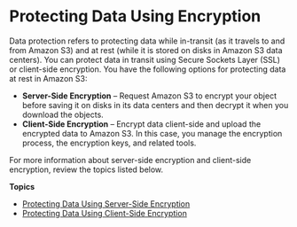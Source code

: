 # Protecting Data Using Encryption<a name="UsingEncryption"></a>

Data protection refers to protecting data while in\-transit \(as it travels to and from Amazon S3\) and at rest \(while it is stored on disks in Amazon S3 data centers\)\. You can protect data in transit using Secure Sockets Layer \(SSL\) or client\-side encryption\. You have the following options for protecting data at rest in Amazon S3:
+ **Server\-Side Encryption** – Request Amazon S3 to encrypt your object before saving it on disks in its data centers and then decrypt it when you download the objects\. 
+ **Client\-Side Encryption** – Encrypt data client\-side and upload the encrypted data to Amazon S3\. In this case, you manage the encryption process, the encryption keys, and related tools\.

For more information about server\-side encryption and client\-side encryption, review the topics listed below\.

**Topics**
+ [Protecting Data Using Server\-Side Encryption](serv-side-encryption.md)
+ [Protecting Data Using Client\-Side Encryption](UsingClientSideEncryption.md)